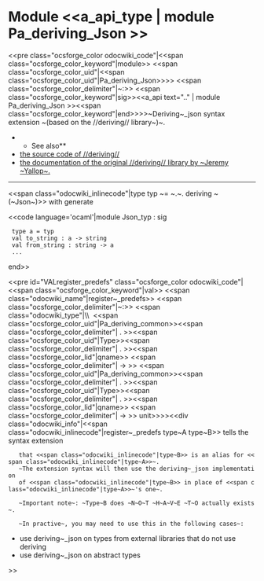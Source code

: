 =Module <<a_api_type | module Pa_deriving_Json >> =
<<pre class="ocsforge_color odocwiki_code"|<<span class="ocsforge_color_keyword"|module>> <<span class="ocsforge_color_uid"|<<span class="ocsforge_color_uid"|Pa_deriving_Json>>>> <<span class="ocsforge_color_delimiter"|~:>> <<span class="ocsforge_color_keyword"|sig>><<a_api text=".." | module Pa_deriving_Json >><<span class="ocsforge_color_keyword"|end>>>>~Deriving~_json syntax extension ~(based on the //deriving// library~)~.
**See also**
* [[https://github.com/ocsigen/deriving|the source code of //deriving//]]
* [[http://code.google.com/p/deriving/|the documentation of the original //deriving// library by ~Jeremy ~Yallop~.]]


----

<<span class="odocwiki_inlinecode"|type typ ~= ~.~. deriving ~(~Json~)>> with generate

<<code language='ocaml'|module Json_typ : sig
  type a = typ
  val to_string : a -> string
  val from_string : string -> a
  ...
end>>

<<pre id="VALregister_predefs" class="ocsforge_color odocwiki_code"|<<span class="ocsforge_color_keyword"|val>> <<span class="odocwiki_name"|register~_predefs>> <<span class="ocsforge_color_delimiter"|~:>> <<span class="odocwiki_type"|\\  <<span class="ocsforge_color_uid"|Pa_deriving_common>><<span class="ocsforge_color_delimiter"| . >><<span class="ocsforge_color_uid"|Type>><<span class="ocsforge_color_delimiter"| . >><<span class="ocsforge_color_lid"|qname>> <<span class="ocsforge_color_delimiter"| -> >> <<span class="ocsforge_color_uid"|Pa_deriving_common>><<span class="ocsforge_color_delimiter"| . >><<span class="ocsforge_color_uid"|Type>><<span class="ocsforge_color_delimiter"| . >><<span class="ocsforge_color_lid"|qname>> <<span class="ocsforge_color_delimiter"| -> >> unit>>>><<div class="odocwiki_info"|<<span class="odocwiki_inlinecode"|register~_predefs type~A type~B>> tells the syntax extension
    that <<span class="odocwiki_inlinecode"|type~B>> is an alias for <<span class="odocwiki_inlinecode"|type~A>>~.
    ~The extension syntax will then use the deriving~_json implementation
    of <<span class="odocwiki_inlinecode"|type~B>> in place of <<span class="odocwiki_inlinecode"|type~A>>~'s one~.


    ~Important note~: ~Type~B does ~N~O~T ~H~A~V~E ~T~O actually exists~.


    ~In practive~, you may need to use this in the following cases~:
* use deriving~_json on types from external libraries that do not use deriving
* use deriving~_json on abstract types

>>
